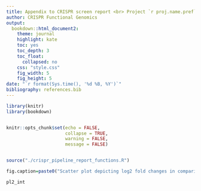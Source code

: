 ```yaml
---
title: Appendix to CRISPR screen report <br> Project `r proj.name.pref`
author: CRISPR Functional Genomics
output:
  bookdown::html_document2:
    theme: journal
    highlight: kate
    toc: yes
    toc_depth: 3
    toc_float:
      collapsed: no
    css: "style.css"
    fig_width: 5
    fig_height: 5
date: "`r format(Sys.time(), '%d %B, %Y')`"
bibliography: references.bib
---
```




<!-- 
This is a child document for presentation of interactive scatterplots as standalone documents
It inherits env and varialbles from 
crispr_pipeline_report_v0.4.Rmd
pipeline_report.v0.4.1.R
 -->



```r

library(knitr)
library(bookdown)


knitr::opts_chunk$set(echo = FALSE, 
                      collapse = TRUE, 
                      warning = FALSE, 
                      message = FALSE)


source("./crispr_pipeline_report_functions.R")

fig.caption=paste0("Scatter plot depicting log2 fold changes in comparisons ", comp.name.i, ".")
```


```r
pl2_int
```

